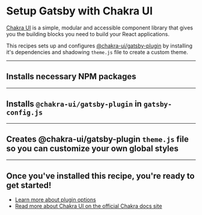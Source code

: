 # Setup Gatsby with Chakra UI

[Chakra UI](https://chakra-ui.com/) is a simple, modular and accessible component library that gives you the building blocks you need to build your React applications.

This recipes sets up and configures [@chakra-ui/gatsby-plugin](https://www.gatsbyjs.com/plugins/@chakra-ui/gatsby-plugin/) by installing it's dependencies and shadowing `theme.js` file to create a custom theme.

---

## Installs necessary NPM packages

<NPMPackage name="framer-motion" />
<NPMPackage name="@emotion/styled" />
<NPMPackage name="@emotion/react" />
<NPMPackage name="@chakra-ui/react" />
<NPMPackage name="@chakra-ui/gatsby-plugin" />

---

## Installs `@chakra-ui/gatsby-plugin` in `gatsby-config.js`

<GatsbyPlugin name="@chakra-ui/gatsby-plugin" />

---

## Creates @chakra-ui/gatsby-plugin `theme.js` file so you can customize your own global styles

<GatsbyShadowFile theme="@chakra-ui/gatsby-plugin" path="src/theme.js" />

---

## Once you've installed this recipe, you're ready to get started!

- [Learn more about plugin options](https://github.com/chakra-ui/chakra-ui/tree/develop/tooling/gatsby-plugin#plugin-options)
- [Read more about Chakra UI on the official Chakra docs site](https://chakra-ui.com/docs/getting-started)
